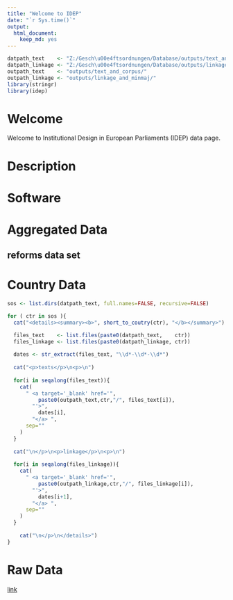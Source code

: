 ```yaml
---
title: "Welcome to IDEP"
date: "`r Sys.time()`"
output: 
  html_document: 
    keep_md: yes
---
```

```r
datpath_text    <- "Z:/Gesch\u00e4ftsordnungen/Database/outputs/text_and_corpus/"
datpath_linkage <- "Z:/Gesch\u00e4ftsordnungen/Database/outputs/linkage_and_minmaj/"
outpath_text    <- "outputs/text_and_corpus/"
outpath_linkage <- "outputs/linkage_and_minmaj/"
library(stringr)
library(idep)
```


# Welcome

Welcome to Institutional Design in European Parliaments (IDEP) data page. 

# Description


# Software


# Aggregated Data 

## reforms data set 




# Country Data

```r
sos <- list.dirs(datpath_text, full.names=FALSE, recursive=FALSE)

for ( ctr in sos ){
  cat("<details><summary><b>", short_to_coutry(ctr), "</b></summary>")

  files_text    <- list.files(paste0(datpath_text,    ctr))
  files_linkage <- list.files(paste0(datpath_linkage, ctr))
  
  dates <- str_extract(files_text, "\\d*-\\d*-\\d*")
  
  cat("<p>texts</p>\n<p>\n")
  
  for(i in seqalong(files_text)){
    cat(
      " <a target='_blank' href='",
          paste0(outpath_text,ctr,"/", files_text[i]),
        "'>",
          dates[i],
        "</a> ", 
      sep=""
    )
  }
  
  cat("\n</p>\n<p>linkage</p>\n<p>\n")
  
  for(i in seqalong(files_linkage)){
    cat(
      " <a target='_blank' href='",
          paste0(outpath_linkage,ctr,"/", files_linkage[i]),
        "'>",
          dates[i+1],
        "</a> ", 
      sep=""
    )
  }
  
    cat("\n</p>\n</details>")
}
```


# Raw Data 

<a href="extracts">link</a>
















































